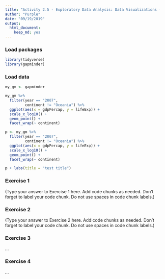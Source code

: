 ```yaml
---
title: "Activity 2.5 - Exploratory Data Analysis: Data Visualizations - Customization"
author: "Purple"
date: "09/19/2019"
output: 
  html_document: 
    keep_md: yes
---
```


### Load packages

```r
library(tidyverse)
library(gapminder)
```

### Load data

```r
my_gm <- gapminder
```

```r
my_gm %>% 
  filter(year == "2007",
         continent != "Oceania") %>% 
  ggplot(aes(x = gdpPercap, y = lifeExp)) +
  scale_x_log10() + 
  geom_point() +
  facet_wrap(~ continent)
```

```r
p <- my_gm %>% 
  filter(year == "2007",
         continent != "Oceania") %>% 
  ggplot(aes(x = gdpPercap, y = lifeExp)) +
  scale_x_log10() + 
  geom_point() +
  facet_wrap(~ continent)

p + labs(title = "test title")
```
  

### Exercise 1

(Type your answer to Exercise 1 here. Add code chunks as needed. Don't forget 
to label your code chunk. Do not use spaces in code chunk labels.)

### Exercise 2

(Type your answer to Exercise 2 here. Add code chunks as needed. Don't forget 
to label your code chunk. Do not use spaces in code chunk labels.)

### Exercise 3

...


### Exercise 4

...

